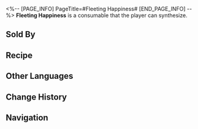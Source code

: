 <%-- [PAGE_INFO]
PageTitle=#Fleeting Happiness#
[END_PAGE_INFO] --%>
{{Consumable Infobox
|id          = 402027
|image       = Item Fleeting Happiness.png
|type        = Restorative Consumables
|rarity      = 3
|effect      = Upon use, immediately heals one ally by 40% of their Max HP plus 320 HP.
|description = The lengthy meeting reaches an intermission, and you step out to the atrium, finding solace on a bench and releasing a long breath. The sinking sun, accompanied by an evening breeze, brings the sweetness of nature, boldly combatting against the man-made stainless steel behemoth behind you. A stray cat stretches and jumps onto your lap.
|effectType  = 
|effectType2 = 
|effectType3 = 
|recipe      = {{cx|Source missing}}
|source1     = [[Omni-Synthesizer]]
|source2     = [[Dreamscape Sales Store]]
|source3     = 
}}
{{Description|''"At least, at this moment, I belong to myself."''}}
'''Fleeting Happiness''' is a consumable that the player can synthesize.

==Sold By==
{{Shop Availability}}

==Recipe==
{{Recipe
|type        = Synthesis
|group       = Consumable
|Thermal Gel = 3
|Old Molar   = 3
|Tranquility = 1
|sort        = Thermal Gel;Old Molar;Tranquility
}}

==Other Languages==
{{Other Languages
|en   = Fleeting Happiness
|zhs  = 一瞬间的幸福
|zht  = 一瞬間的幸福
|ja   = 束の間の幸福
|ko   = 한순간의 행복
|es   = Felicidad efímera
|fr   = Bonheur passager
|ru   = Мимолётное счастье
|th   = ความสุขเพียงชั่วครู่
|vi   = Hạnh Phúc Thoáng Qua
|de   = Flüchtiges Glück
|id   = Fleeting Happiness
|pt   = Felicidade Fugaz
}}

==Change History==
{{Change History|2.0}}

==Navigation==
{{Consumable Navbox}}